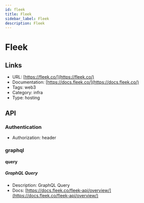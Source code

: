 ```yaml
---
id: fleek
title: Fleek
sidebar_label: Fleek
description: Fleek
---
```


# Fleek

## Links

* URL: [https://fleek.co/](https://fleek.co/)
* Documentation: [https://docs.fleek.co/](https://docs.fleek.co/)
* Tags: web3
* Category: infra
* Type: hosting

## API

### Authentication

* Authorization: header

### graphql

#### query

##### GraphQL Query

* Description: GraphQL Query
* Docs: [https://docs.fleek.co/fleek-api/overview/](https://docs.fleek.co/fleek-api/overview/)
